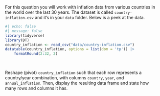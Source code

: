 For this question you will work with inflation data from various countries in the world over the last 30 years.
The dataset is called `country-inflation.csv` and it's in your `data` folder.
Below is a peek at the data.

```r
#| echo: false
#| message: false
library(tidyverse)
library(DT)
country_inflation <- read_csv("data/country-inflation.csv")
datatable(country_inflation, options = list(dom = 'tp')) |>
    formatRound(2:32, 2)
```

<br>

Reshape (pivot) `country_inflation` such that each row represents a country/year combination, with columns `country`, `year`, and `annual_inflation`.
Then, display the resulting data frame and state how many rows and columns it has.
